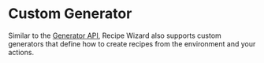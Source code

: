 # Custom Generator

Similar to the [Generator API](../generator), Recipe Wizard also supports custom generators that define how to create
recipes from the environment and your actions.

